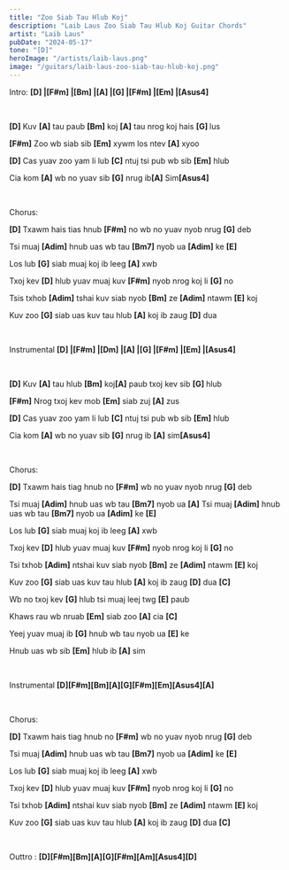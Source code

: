 ```yaml
---
title: "Zoo Siab Tau Hlub Koj"
description: "Laib Laus Zoo Siab Tau Hlub Koj Guitar Chords"
artist: "Laib Laus"
pubDate: "2024-05-17"
tone: "[D]"
heroImage: "/artists/laib-laus.png"
image: "/guitars/laib-laus-zoo-siab-tau-hlub-koj.png"
---
```


Intro: <b>[D] |[F#m] |[Bm] |[A] |[G] |[F#m] |[Em] |[Asus4]</b>

<br />

<b>[D]</b> Kuv <b>[A]</b> tau paub <b>[Bm]</b> koj <b>[A]</b> tau nrog koj hais <b>
  [G]
</b> lus

<b>[F#m]</b> Zoo wb siab sib <b>[Em]</b> xywm los ntev <b>[A]</b> xyoo

<b>[D]</b> Cas yuav zoo yam li lub <b>[C]</b> ntuj tsi pub wb sib <b>[Em]</b> hlub

Cia kom <b>[A]</b> wb no yuav sib <b>[G]</b> nrug ib<b>[A]</b> Sim<b>[Asus4]</b>

<br />

Chorus:

<b>[D]</b> Txawm hais tias hnub <b>[F#m]</b> no wb no yuav nyob nrug <b>[G]</b> deb

Tsi muaj <b>[Adim]</b> hnub uas wb tau <b>[Bm7]</b> nyob ua <b>[Adim]</b> ke <b>[E]</b>

Los lub <b>[G]</b> siab muaj koj ib leeg <b>[A]</b> xwb

Txoj kev <b>[D]</b> hlub yuav muaj kuv <b>[F#m]</b> nyob nrog koj li <b>[G]</b> no

Tsis txhob <b>[Adim]</b> tshai kuv siab nyob <b>[Bm]</b> ze <b>[Adim]</b> ntawm <b>[E]</b> koj

Kuv zoo <b>[G]</b> siab uas kuv tau hlub <b>[A]</b> koj ib zaug <b>[D]</b> dua

<br />

Instrumental <b>[D] |[F#m] |[Dm] |[A] |[G] |[F#m] |[Em] |[Asus4]</b>

<br />

<b>[D]</b> Kuv <b>[A]</b> tau hlub <b>[Bm]</b> koj<b>[A]</b> paub txoj kev sib <b>
  [G]
</b> hlub

<b>[F#m]</b> Nrog txoj kev mob <b>[Em]</b> siab zuj <b>[A]</b> zus

<b>[D]</b> Cas yuav zoo yam li lub <b>[C]</b> ntuj tsi pub wb sib <b>[Em]</b> hlub

Cia kom <b>[A]</b> wb no yuav sib <b>[G]</b> nrug ib <b>[A]</b> sim<b>[Asus4]</b>

<br />

Chorus:

<b>[D]</b> Txawm hais tiag hnub no <b>[F#m]</b> wb no yuav nyob nrug <b>[G]</b> deb

Tsi muaj <b>[Adim]</b> hnub uas wb tau <b>[Bm7]</b> nyob ua <b>[A]</b> Tsi muaj <b>[Adim]</b> hnub uas wb tau <b>[Bm7]</b> nyob ua <b>[Adim]</b> ke <b>[E]</b>

Los lub <b>[G]</b> siab muaj koj ib leeg <b>[A]</b> xwb

Txoj kev <b>[D]</b> hlub yuav muaj kuv <b>[F#m]</b> nyob nrog koj li <b>[G]</b> no

Tsi txhob <b>[Adim]</b> ntshai kuv siab nyob <b>[Bm]</b> ze <b>[Adim]</b> ntawm <b>[E]</b> koj

Kuv zoo <b>[G]</b> siab uas kuv tau hlub <b>[A]</b> koj ib zaug <b>[D]</b> dua <b>[C]</b>

Wb no txoj kev <b>[G]</b> hlub tsi muaj leej twg <b>[E]</b> paub

Khaws rau wb nruab <b>[Em]</b> siab zoo <b>[A]</b> cia <b>[C]</b>

Yeej yuav muaj ib <b>[G]</b> hnub wb tau nyob ua <b>[E]</b> ke

Hnub uas wb sib <b>[Em]</b> hlub ib <b>[A]</b> sim

<br />

Instrumental <b>[D][F#m][Bm][A][G][F#m][Em][Asus4][A]</b>

<br />

Chorus:

<b>[D]</b> Txawm hais tiag hnub no <b>[F#m]</b> wb no yuav nyob nrug <b>[G]</b> deb

Tsi muaj <b>[Adim]</b> hnub uas wb tau <b>[Bm7]</b> nyob ua <b>[Adim]</b> ke <b>[E]</b>

Los lub <b>[G]</b> siab muaj koj ib leeg <b>[A]</b> xwb

Txoj kev <b>[D]</b> hlub yuav muaj kuv <b>[F#m]</b> nyob nrog koj li <b>[G]</b> no

Tsi txhob <b>[Adim]</b> ntshai kuv siab nyob <b>[Bm]</b> ze <b>[Adim]</b> ntawm <b>[E]</b> koj

Kuv zoo <b>[G]</b> siab uas kuv tau hlub <b>[A]</b> koj ib zaug <b>[D]</b> dua <b>[C]</b>

<br />

Outtro : <b>[D][F#m][Bm][A][G][F#m][Am][Asus4][D]</b>
